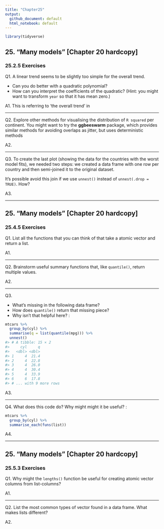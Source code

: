 ```yaml
---
title: "Chapter25"
output:
  github_document: default
  html_notebook: default
---
```


```r
library(tidyverse)
```


## 25. "Many models" [Chapter 20 hardcopy]
### 25.2.5 Exercises

Q1.
A linear trend seems to be slightly too simple for the overall trend.

* Can you do better with a quadratic polynomial?
* How can you interpret the coefficients of the quadratic? (Hint: you might want to transform `year` so that it has mean zero.)

A1.
This is referring to 'the overall trend' in 


-----------

Q2.
Explore other methods for visualising the distribution of `R squared`  per continent. You might want to try the **ggbeeswarm** package, which provides similar methods for avoiding overlaps as jitter, but uses deterministic methods

A2.

-----------

Q3.
To create the last plot (showing the data for the countries with the worst model fits), we needed two steps: we created a data frame with one row per country and then semi-joined it to the original dataset.

It’s possible avoid this join if we use `unnest()` instead of `unnest(.drop = TRUE)`. How?

A3.


-----------

## 25. "Many models" [Chapter 20 hardcopy]
### 25.4.5 Exercises

Q1. List all the functions that you can think of that take a atomic vector and return a list.

A1.

-----------

Q2. Brainstorm useful summary functions that, like `quantile()`, return multiple values.

A2.

-----------

Q3.

* What’s missing in the following data frame?
* How does `quantile()` return that missing piece?
* Why isn’t that helpful here? :

```r
mtcars %>% 
  group_by(cyl) %>% 
  summarise(q = list(quantile(mpg))) %>% 
  unnest()
#> # A tibble: 15 × 2
#>     cyl     q
#>   <dbl> <dbl>
#> 1     4  21.4
#> 2     4  22.8
#> 3     4  26.0
#> 4     4  30.4
#> 5     4  33.9
#> 6     6  17.8
#> # ... with 9 more rows
```


A3.

-----------

Q4.
What does this code do? Why might might it be useful? :
```r
mtcars %>% 
  group_by(cyl) %>% 
  summarise_each(funs(list))
```


A4.


-----------

## 25. "Many models" [Chapter 20 hardcopy]
### 25.5.3 Exercises

Q1. Why might the `lengths()` function be useful for creating atomic vector columns from list-columns?

A1.

-----------

Q2. List the most common types of vector found in a data frame. What makes lists different?

A2.



